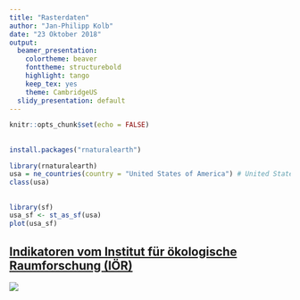 ```yaml
---
title: "Rasterdaten"
author: "Jan-Philipp Kolb"
date: "23 Oktober 2018"
output:
  beamer_presentation: 
    colortheme: beaver
    fonttheme: structurebold
    highlight: tango
    keep_tex: yes
    theme: CambridgeUS
  slidy_presentation: default
---
```


```r
knitr::opts_chunk$set(echo = FALSE)
```

## 

```r
install.packages("rnaturalearth")
```


```r
library(rnaturalearth)
usa = ne_countries(country = "United States of America") # United States borders
class(usa)
```

## [](https://geocompr.robinlovelace.net/read-write.html)

```r
library(sf)
usa_sf <- st_as_sf(usa)
plot(usa_sf)
```

## [Indikatoren vom Institut für ökologische Raumforschung (IÖR)](http://www.ioer-monitor.de/)


![](figure/ioermonitor.PNG)